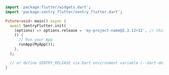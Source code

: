 ```dart
import 'package:flutter/widgets.dart';
import 'package:sentry_flutter/sentry_flutter.dart';

Future<void> main() async {
  await SentryFlutter.init(
    (options) => options.release = 'my-project-name@2.3.12+12', // this is set automatically for Android and iOS (packageName@versionName+buildNumber)
    () {
      // Run your App
      runApp(MyApp());
    },
  );

  // or define SENTRY_RELEASE via Dart environment variable (--dart-define) if you are using Flutter Web.
}

```
